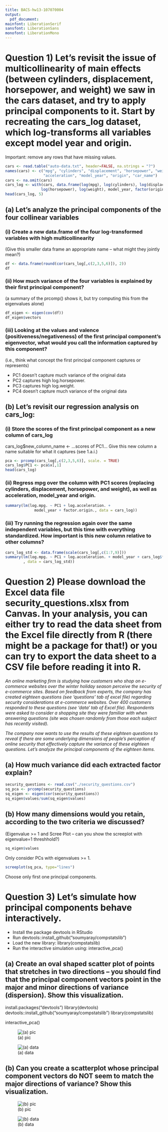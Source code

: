 ```yaml
---
title: BACS-hw13-107070004
output:
  pdf_document:
mainfont: LiberationSerif
sansfont: LiberationSans
monofont: LiberationMono
---
```


# Question 1) Let’s revisit the issue of multicollinearity of main effects (between cylinders, displacement, horsepower, and weight) we saw in the cars dataset, and try to apply principal components to it. Start by recreating the cars_log dataset, which log-transforms all variables except model year and origin.

Important: remove any rows that have missing values.

```r
cars <- read.table("auto-data.txt", header=FALSE, na.strings = "?")
names(cars) <- c("mpg", "cylinders", "displacement", "horsepower", "weight",
                 "acceleration", "model_year", "origin", "car_name")
cars <- na.omit(cars)
cars_log <- with(cars, data.frame(log(mpg), log(cylinders), log(displacement), log(acceleration),
                log(horsepower), log(weight), model_year, factor(origin)))
head(cars_log, 5)
```

## (a) Let’s analyze the principal components of the four collinear variables

### (i) Create a new data.frame of the four log-transformed variables with high multicollinearity

(Give this smaller data frame an appropriate name – what might they jointly mean?)

```r
df <- data.frame(round(cor(cars_log[,c(2,3,5,6)]), 2))
df
```

### (ii) How much variance of the four variables is explained by their first principal component?

(a summary of the prcomp() shows it, but try computing this from the eigenvalues alone)

```r
df_eigen <- eigen(cov(df))
df_eigen$vectors
```

### (iii) Looking at the values and valence (positiveness/negativeness) of the first principal component’s eigenvector, what would you call the information captured by this component?

(i.e., think what concept the first principal component captures or represents)

- PC1 doesn’t capture much variance of the original data
- PC2 captures high log.horsepower.
- PC3 captures high log.weight.
- PC4 doesn’t capture much variance of the original data

## (b) Let’s revisit our regression analysis on cars_log:

### (i) Store the scores of the first principal component as a new column of cars_log

cars_log$new_column_name <- ...scores of PC1...
Give this new column a name suitable for what it captures (see 1.a.i.)

```r
pca <- prcomp(cars_log[,c(2,3,5,6)], scale. = TRUE)
cars_log$PC1 <- pca$x[,1]
head(cars_log)
```

### (ii) Regress mpg over the column with PC1 scores (replacing cylinders, displacement, horsepower, and weight), as well as acceleration, model_year and origin.

```r
summary(lm(log.mpg. ~ PC1 + log.acceleration. +
             model_year + factor.origin., data = cars_log))
```

### (iii) Try running the regression again over the same independent variables, but this time with everything standardized. How important is this new column relative to other columns?

```r
cars_log_std <- data.frame(scale(cars_log[,c(1:7,9)]))
summary(lm(log.mpg. ~ PC1 + log.acceleration. + model_year + cars_log$factor.origin.
        , data = cars_log_std))
```

# Question 2) Please download the Excel data file security_questions.xlsx from Canvas. In your analysis, you can either try to read the data sheet from the Excel file directly from R (there might be a package for that!) or you can try to export the data sheet to a CSV file before reading it into R.

_An online marketing firm is studying how customers who shop on e-commerce websites over the winter holiday season perceive the security of e-commerce sites. Based on feedback from experts, the company has created eighteen questions (see 'questions' tab of excel file) regarding security considerations at e-commerce websites. Over 400 customers responded to these questions (see 'data' tab of Excel file). Respondents were asked to consider a shopping site they were familiar with when answering questions (site was chosen randomly from those each subject has recently visited)._

_The company now wants to use the results of these eighteen questions to reveal if there are some underlying dimensions of people's perception of online security that effectively capture the variance of these eighteen questions. Let's analyze the principal components of the eighteen items._

## (a) How much variance did each extracted factor explain?

```r
security_questions <- read.csv("./security_questions.csv")
sq_pca <- prcomp(security_questions)
sq_eigen <- eigen(cor(security_questions))
sq_eigen$values/sum(sq_eigen$values)
```

## (b) How many dimensions would you retain, according to the two criteria we discussed?

(Eigenvalue >= 1 and Scree Plot – can you show the screeplot with eigenvalue=1 threshhold?)

```r
sq_eigen$values
```

Only consider PCs with eigenvalues >= 1.

```r
screeplot(sq_pca, type="lines")
```

Choose only first one principal components.

# Question 3) Let’s simulate how principal components behave interactively.

- Install the package devtools in RStudio
- Run devtools::install_github("soumyaray/compstatslib")
- Load the new library: library(compstatslib)
- Run the interactive simulation using: interactive_pca()

## (a) Create an oval shaped scatter plot of points that stretches in two directions – you should find that the principal component vectors point in the major and minor directions of variance (dispersion). Show this visualization.

install.packages("devtools")
library(devtools)
devtools::install_github("soumyaray/compstatslib")
library(compstatslib)

interactive_pca()

![(a) pic](./oval shaped scatter plot of points.png)

![(a) data](./oval shaped scatter plot of points data.png)

## (b) Can you create a scatterplot whose principal component vectors do NOT seem to match the major directions of variance? Show this visualization.

![(b) pic](./not match.png)

![(b) data](./not match data.png)
